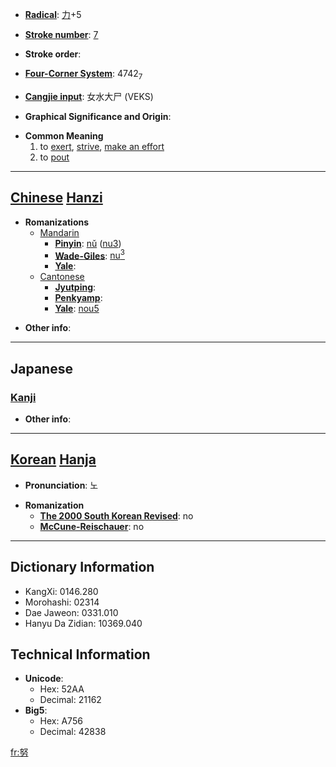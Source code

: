 * '''[[Wiktionary:Chinese radical index| Radical]]''': [[Wiktionary:Chinese radical index 力|力]]+5

* '''[[Wiktionary:Chinese total strokes index|Stroke number]]''': [[Wiktionary:Chinese total strokes index 7|7]]

* '''Stroke order''': 

* '''[[Wiktionary:Chinese four corner index|Four-Corner System]]''': 4742<sub>7</sub>

* '''[[Wiktionary:Chinese Cangjie index|Cangjie input]]''': 女水大尸 (VEKS)

* '''Graphical Significance and Origin''': 

* '''Common Meaning'''
*# to [[exert]], [[strive]], [[make an effort]]
*# to [[pout]]


----

== [[Chinese]] [[Hanzi]] ==

* '''Romanizations'''
** [[Mandarin]]
*** '''[[Pinyin]]''': [[nǔ]] ([[nu3]])
*** '''[[Wade-Giles]]''': [[nu3|nu<sup>3</sup>]]
*** '''[[Yale]]''': 
**[[Cantonese]]
***'''[[Jyutping]]''':
***'''[[Penkyamp]]''': 
***'''[[Yale]]''': [[nou5]]

* '''Other info''': 

----

==Japanese==
===[[Kanji]]===
{{kanji|on readings=[[ど]] (do)
|kun readings=[[つとめる]] (tsutomeru), [[ゆめ]] (yume)
}}

* '''Other info''':  

----

== [[Korean]] [[Hanja]] ==

* '''Pronunciation''': 노

* '''Romanization'''
** '''[[The 2000 South Korean Revised Romanization|The 2000 South Korean Revised]]''': no
** '''[[McCune-Reischauer]]''': no

----

== Dictionary Information ==

* KangXi: 0146.280
* Morohashi: 02314
* Dae Jaweon: 0331.010
* Hanyu Da Zidian: 10369.040

== Technical Information ==

* '''Unicode''':
** Hex: 52AA
** Decimal: 21162
* '''Big5''':
** Hex: A756
** Decimal: 42838

[[fr:努]]